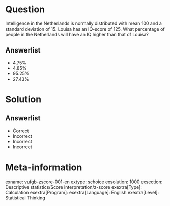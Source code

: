 Question
========
  
Intelligence in the Netherlands is normally distributed with mean 100 and a standard deviation of 15. Louisa has an IQ-score of 125. What
percentage of people in the Netherlands will have an IQ higher than that of Louisa?
  
Answerlist
----------
* 4.75%
* 4.85%
* 95.25%
* 27.43%

Solution
========
  
Answerlist
----------
* Correct
* Incorrect
* Incorrect
* Incorrect

Meta-information
================
  
exname: vufgb-zscore-001-en
extype: schoice
exsolution: 1000
exsection: Descriptive statistics/Score interpretation/z-score
exextra[Type]: Calculation
exextra[Program]: 
exextra[Language]: English
exextra[Level]: Statistical Thinking